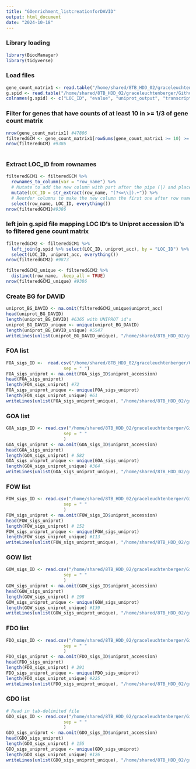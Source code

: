 ```yaml
---
title: "GOenrichment_listcreationforDAVID"
output: html_document
date: "2024-10-18"
---
```

### Library loading
```r
library(BiocManager)
library(tidyverse)
```

### Load files
```r
gene_count_matrix1 <- read.table("/home/shared/8TB_HDD_02/graceleuchtenberger/Github/byssus-exp-analysis/output/gene_count_matrix_clean",row.names = 1 )
g.spid <- read.table("/home/shared/8TB_HDD_02/graceleuchtenberger/Github/byssus-exp-analysis/output/g.spid.txt", header = TRUE)
colnames(g.spid) <- c("LOC_ID", "evalue", "uniprot_output", "transcript", "uniprot_acc")
```

### Filter for genes that have counts of at least 10 in >= 1/3 of gene count matrix
```r
nrow(gene_count_matrix1) #47806
filteredGCM <- gene_count_matrix1[rowSums(gene_count_matrix1 >= 10) >= ceiling(ncol(gene_count_matrix1)/ 3),]
nrow(filteredGCM) #9386
                                  
```

### Extract LOC_ID from rownames
```r
filteredGCM1 <- filteredGCM %>%
  rownames_to_column(var = "row_name") %>%
  # Mutate to add the new column with part after the pipe (|) and place it after row names
  mutate(LOC_ID = str_extract(row_name, "(?<=\\|).+")) %>%
  # Reorder columns to make the new column the first one after row names
  select(row_name, LOC_ID, everything())
nrow(filteredGCM1)#9386
```

### left join g.spid file mapping LOC ID's to Uniprot accession ID's to filtered gene count matrix
```r
filteredGCM2 <- filteredGCM1 %>%
  left_join(g.spid %>% select(LOC_ID, uniprot_acc), by = "LOC_ID") %>%
  select(LOC_ID, uniprot_acc, everything())
nrow(filteredGCM2) #9873

filteredGCM2_unique <- filteredGCM2 %>%
  distinct(row_name, .keep_all = TRUE)
nrow(filteredGCM2_unique) #9386
```

### Create BG for DAVID
```r
uniprot_BG_DAVID <- na.omit(filteredGCM2_unique$uniprot_acc)
head(uniprot_BG_DAVID)
length(uniprot_BG_DAVID) #6365 with UNIPROT id's 
uniprot_BG_DAVID_unique <- unique(uniprot_BG_DAVID)
length(uniprot_BG_DAVID_unique) #5547
writeLines(unlist(uniprot_BG_DAVID_unique), "/home/shared/8TB_HDD_02/graceleuchtenberger/Github/byssus-exp-analysis/output/DEG_lists/DAVID_lists/uniprot_BG_DAVID.txt")
```

### FOA list
```r
FOA_sigs_ID <-  read.csv("/home/shared/8TB_HDD_02/graceleuchtenberger/Github/byssus-exp-analysis/output/DEG_lists/GOterms_genome/FOA_sigs_ID.csv",
                      sep = " ")
FOA_sigs_uniprot <- na.omit(FOA_sigs_ID$uniprot_accession)
head(FOA_sigs_uniprot) 
length(FOA_sigs_uniprot) #72
FOA_sigs_uniprot_unique <- unique(FOA_sigs_uniprot)
length(FOA_sigs_uniprot_unique) #61
writeLines(unlist(FOA_sigs_uniprot_unique), "/home/shared/8TB_HDD_02/graceleuchtenberger/Github/byssus-exp-analysis/output/DEG_lists/DAVID_lists/FOA_ID_uniprot_DAVID.txt")


```


### GOA list
```r


GOA_sigs_ID <- read.csv("/home/shared/8TB_HDD_02/graceleuchtenberger/Github/byssus-exp-analysis/output/DEG_lists/GOterms_genome/GOA_sigs_ID.csv",
                      sep = " "
                      )
GOA_sigs_uniprot <- na.omit(GOA_sigs_ID$uniprot_accession)
head(GOA_sigs_uniprot)
length(GOA_sigs_uniprot) # 582
GOA_sigs_uniprot_unique <- unique(GOA_sigs_uniprot)
length(GOA_sigs_uniprot_unique) #364
writeLines(unlist(GOA_sigs_uniprot_unique), "/home/shared/8TB_HDD_02/graceleuchtenberger/Github/byssus-exp-analysis/output/DEG_lists/DAVID_lists/GOA_ID_uniprot_DAVID.txt")
```


### FOW list
```r
FOW_sigs_ID <- read.csv("/home/shared/8TB_HDD_02/graceleuchtenberger/Github/byssus-exp-analysis/output/DEG_lists/GOterms_genome/FOW_sigs_ID.csv",
                      sep = " "
                      )
FOW_sigs_uniprot <- na.omit(FOW_sigs_ID$uniprot_accession)
head(FOW_sigs_uniprot)
length(FOW_sigs_uniprot) # 152
FOW_sigs_uniprot_unique <- unique(FOW_sigs_uniprot)
length(FOW_sigs_uniprot_unique) #113
writeLines(unlist(FOW_sigs_uniprot_unique), "/home/shared/8TB_HDD_02/graceleuchtenberger/Github/byssus-exp-analysis/output/DEG_lists/DAVID_lists/FOW_ID_uniprot_DAVID.txt")
```


### GOW list
```r
GOW_sigs_ID <- read.csv("/home/shared/8TB_HDD_02/graceleuchtenberger/Github/byssus-exp-analysis/output/DEG_lists/GOterms_genome/GOW_sigs_ID.csv",
                      sep = " "
                      )
GOW_sigs_uniprot <- na.omit(GOW_sigs_ID$uniprot_accession)
head(GOW_sigs_uniprot)
length(GOW_sigs_uniprot) # 198
GOW_sigs_uniprot_unique <- unique(GOW_sigs_uniprot)
length(GOW_sigs_uniprot_unique) #139
writeLines(unlist(GOW_sigs_uniprot_unique), "/home/shared/8TB_HDD_02/graceleuchtenberger/Github/byssus-exp-analysis/output/DEG_lists/DAVID_lists/GOW_ID_uniprot_DAVID.txt")
```


### FDO list
```r
FDO_sigs_ID <- read.csv("/home/shared/8TB_HDD_02/graceleuchtenberger/Github/byssus-exp-analysis/output/DEG_lists/GOterms_genome/FDO_sigs_ID.csv",
                      sep = " "
                      )
FDO_sigs_uniprot <- na.omit(FDO_sigs_ID$uniprot_accession)
head(FDO_sigs_uniprot)
length(FDO_sigs_uniprot) # 291
FDO_sigs_uniprot_unique <- unique(FDO_sigs_uniprot)
length(FDO_sigs_uniprot_unique) #225
writeLines(unlist(FDO_sigs_uniprot_unique), "/home/shared/8TB_HDD_02/graceleuchtenberger/Github/byssus-exp-analysis/output/DEG_lists/DAVID_lists/FDO_ID_uniprot_DAVID.txt")
```


### GDO list
```r
# Read in tab-delimited file
GDO_sigs_ID <- read.csv("/home/shared/8TB_HDD_02/graceleuchtenberger/Github/byssus-exp-analysis/output/DEG_lists/GOterms_genome/GDO_sigs_ID.csv",
                      sep = " "
                      )
GDO_sigs_uniprot <- na.omit(GDO_sigs_ID$uniprot_accession)
head(GDO_sigs_uniprot)
length(GDO_sigs_uniprot) # 155
GDO_sigs_uniprot_unique <- unique(GDO_sigs_uniprot)
length(GDO_sigs_uniprot_unique) #126
writeLines(unlist(GDO_sigs_uniprot_unique), "/home/shared/8TB_HDD_02/graceleuchtenberger/Github/byssus-exp-analysis/output/DEG_lists/DAVID_lists/GDO_ID_uniprot_DAVID.txt")
```


